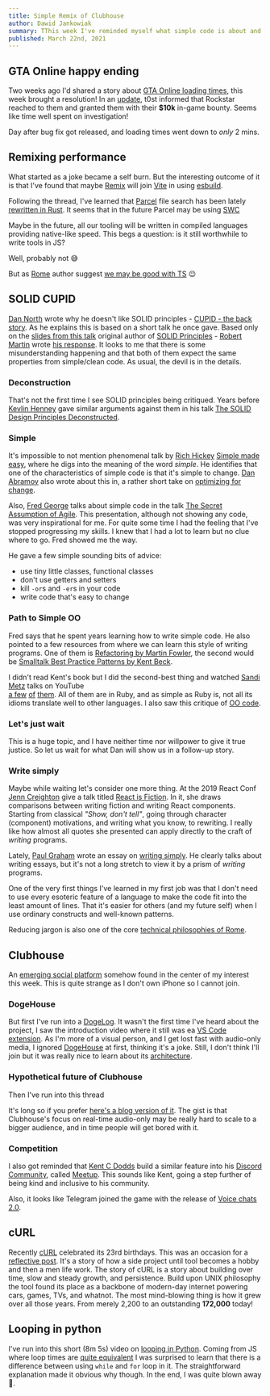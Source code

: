```yaml
---
title: Simple Remix of Clubhouse
author: Dawid Jankowiak
summary: TThis week I've reminded myself what simple code is about and that I still have a lot to learn to write it. Also, my prediction that if we use compiled languages for writing tools, they are faster may be correct. All this while Clubehause future being blurry.
published: March 22nd, 2021
---
```


## GTA Online happy ending

Two weeks ago I'd shared a story about [GTA Online loading times](/journal/002-real-first#Why-GTA-Online-is-slow-to-load?),
this week brought a resolution! In an [update](https://nee.lv/2021/02/28/How-I-cut-GTA-Online-loading-times-by-70/#Update-2021-03-15),
t0st informed that Rockstar reached to them and granted them with their **$10k** in-game bounty.
Seems like time well spent on investigation!

Day after bug fix got released, and loading times went down to _only_ 2 mins.

## Remixing performance

<Tweet id="1372408624425836544" />

What started as a joke became a self burn. But the interesting outcome of it is that I've found that maybe
[Remix](https://remix.run/) will join [Vite](https://vitejs.dev/) in using [esbuild](https://esbuild.github.io/).

<Tweet id="1372556911229366272" />

Following the thread, I've learned that [Parcel](https://parceljs.org/) file search has been lately
[rewritten in Rust](https://github.com/parcel-bundler/parcel/pull/5481).
It seems that in the future Parcel may be using [SWC](https://swc.rs/)

<Tweet id="1369033422002389000" />

Maybe in the future, all our tooling will be written in compiled languages providing native-like speed.
This begs a question: is it still worthwhile to write tools in JS?

Well, probably not 😅

But as [Rome](https://rome.tools/) author suggest
[we may be good with TS](https://github.com/rome/tools/issues/144#issuecomment-595464330) 😉

## SOLID CUPID

[Dan North](https://twitter.com/tastapod?s=20) wrote why he doesn't like SOLID principles -
[CUPID - the back story](https://dannorth.net/2021/03/16/cupid-the-back-story/).
As he explains this is based on a short talk he once gave. Based only on the
[slides from this talk](https://speakerdeck.com/tastapod/why-every-element-of-solid-is-wrong)
original author of [SOLID Principles](http://butunclebob.com/ArticleS.UncleBob.PrinciplesOfOod) -
[Robert Martin](https://twitter.com/unclebobmartin?s=20) wrote
[his response](https://blog.cleancoder.com/uncle-bob/2020/10/18/Solid-Relevance.html).
It looks to me that there is some misunderstanding happening and that both of them expect
the same properties from simple/clean code. As usual, the devil is in the details.

### Deconstruction

That's not the first time I see SOLID principles being critiqued. Years before [Kevlin Henney](https://twitter.com/KevlinHenney?s=20)
gave similar arguments against them in his talk [The SOLID Design Principles Deconstructed](https://youtu.be/tMW08JkFrBA).

### Simple

It's impossible to not mention phenomenal talk by [Rich Hickey](https://twitter.com/richhickey?s=20)
[Simple made easy](https://www.infoq.com/presentations/Simple-Made-Easy/),
where he digs into the meaning of the word _simple_. He identifies that one of the characteristics of simple
code is that it's simple to change. [Dan Abramov](https://twitter.com/dan_abramov?s=20) also wrote about this in,
a rather short take on [optimizing for change](https://overreacted.io/optimized-for-change/).

Also, [Fred George](https://www.linkedin.com/in/fred-george) talks about simple code in the talk
[The Secret Assumption of Agile](https://youtu.be/l1Efy4RB_kw).
This presentation, although not showing any code, was very inspirational for me.
For quite some time I had the feeling that I've stopped progressing my skills.
I knew that I had a lot to learn but no clue where to go. Fred showed me the way.

He gave a few simple sounding bits of advice:

- use tiny little classes, functional classes
- don't use getters and setters
- kill `-or`s and `-er`s in your code
- write code that's easy to change

### Path to Simple OO

Fred says that he spent years learning how to write simple code.
He also pointed to a few resources from where we can learn this style of writing programs.
One of them is [Refactoring by Martin Fowler](https://martinfowler.com/books/refactoring.html),
the second would be [Smalltalk Best Practice Patterns by Kent Beck](https://www.goodreads.com/book/show/781561.Smalltalk_Best_Practice_Patterns).

I didn't read Kent's book but I did the second-best thing and watched [Sandi Metz](https://twitter.com/sandimetz?s=20)
talks on YouTube  
[a few](https://youtu.be/YtROlyWWhV0)
[of](https://youtu.be/29MAL8pJImQ)
[them](https://youtu.be/8bZh5LMaSmE).
All of them are in Ruby, and as simple as Ruby is, not all its idioms translate well to other languages.
I also saw this critique of [OO code](https://youtu.be/IRTfhkiAqPw).

### Let's just wait

This is a huge topic, and I have neither time nor willpower to give it true justice.
So let us wait for what Dan will show us in a follow-up story.

### Write simply

Maybe while waiting let's consider one more thing. At the 2019 React Conf [Jenn Creighton](https://twitter.com/gurlcode?s=20)
give a talk titled [React is Fiction](https://youtu.be/kqh4lz2Lkzs).
In it, she draws comparisons between writing fiction and writing React components.
Starting from classical _"Show, don't tell"_, going through character (component) motivations,
and writing what you know, to rewriting. I really like how almost all quotes she presented can apply
directly to the craft of _writing_ programs.

Lately, [Paul Graham](https://twitter.com/paulg) wrote an essay on [writing simply](http://paulgraham.com/simply.html).
He clearly talks about writing essays, but it's not a long stretch to view it by a prism of _writing_ programs.

One of the very first things I've learned in my first job was that I don't need to use every esoteric feature of
a language to make the code fit into the least amount of lines. That it's easier for others (and my future self)
when I use ordinary constructs and well-known patterns.

Reducing jargon is also one of the core [technical philosophies of Rome](https://rome.tools/#technical).

## Clubhouse

An [emerging social platform](https://www.joinclubhouse.com/) somehow found in the center of my interest this week.
This is quite strange as I don't own iPhone so I cannot join.

### DogeHouse

But first I've run into a [DogeLog](https://youtu.be/1PBNAoKd-70).
It wasn't the first time I've heard about the project, I saw the introduction video where it still was
ea [VS Code extension](https://youtu.be/hy-EhJ_tTQo).
As I'm more of a visual person, and I get lost fast with audio-only media, I ignored [DogeHouse](https://dogehouse.tv/) at first,
thinking it's a joke. Still, I don't think I'll join but it was really nice to learn about
its [architecture](https://youtu.be/8YJqB4pNNgs).

### Hypothetical future of Clubhouse

Then I've run into this thread

<Tweet id="1371972261004070913" />

It's long so if you prefer [here's a blog version of it](https://mythreadreader.com/ShaanVP/1371972261004070913).
The gist is that Clubhouse's focus on real-time audio-only may be really hard to scale to a bigger audience,
and in time people will get bored with it.

### Competition

I also got reminded that [Kent C Dodds](https://twitter.com/kentcdodds) build a similar feature into his
[Discord Community](https://kentcdodds.com/discord), called [Meetup](https://kentcdodds.com/meetups/#so-what-is-it).
This sounds like Kent, going a step further of being kind and inclusive to his community.

Also, it looks like Telegram joined the game with the release of [Voice chats 2.0](https://telegram.org/blog/voice-chats-on-steroids).

## cURL

Recently [cURL](https://curl.se/) celebrated its 23rd birthdays. This was an occasion for a [reflective post](https://daniel.haxx.se/blog/2021/03/20/curl-is-23-years-old-today/).
It's a story of how a side project until tool becomes a hobby and then a men life work.
The story of cURL is a story about building over time, slow and steady growth, and persistence.
Build upon UNIX philosophy the tool found its place as a backbone of modern-day internet powering cars, games, TVs, and whatnot.
The most mind-blowing thing is how it grew over all those years. From merely 2,200 to an outstanding **172,000** today!

## Looping in python

I've run into this short (8m 5s) video on [looping in Python](https://youtu.be/Qgevy75co8c).
Coming from JS where loop times are [quite equivalent](https://javascript.plainenglish.io/the-only-javascript-loop-benchmark-that-matters-for-the-most-of-us-77ec819eb23e)
I was surprised to learn that there is a difference between using `while` and `for` loop in it.
The straightforward explanation made it obvious why though. In the end, I was quite blown away 🤯.
